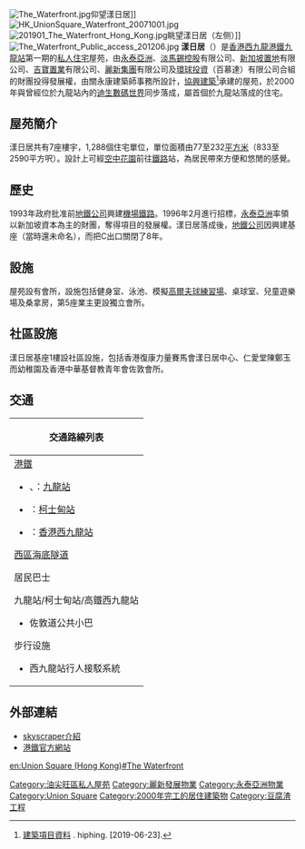 [[File:The_Waterfront.jpg|thumb]]仰望漾日居]]
[[File:HK_UnionSquare_Waterfront_20071001.jpg|thumb]]
[[File:201901_The_Waterfront_Hong_Kong.jpg|thumb]]眺望漾日居（左侧）]]
[[File:The_Waterfront_Public_access_201206.jpg|thumb]]
'''漾日居'''（{{lang-en|The Waterfront}}）是[[香港|香港]][[西九龍|西九龍]][[港鐵|港鐵]][[九龍站_(港鐵)|九龍站]]第一期的[[私人住宅|私人住宅]]屋苑，由[[永泰亞洲|永泰亞洲]]、[[淡馬錫控股|淡馬錫控股]]有限公司、[[新加坡置地|新加坡置地]]有限公司、[[吉寶置業|吉寶置業]]有限公司、[[麗新集團|麗新集團]]有限公司及[[環球投資|環球投資]]（百慕達）有限公司合組的財團投得發展權，由關永康建築師事務所設計，[[協興建築|協興建築]]<ref>[https://www.hiphing.com.hk/tc/projects/details.php?id=60 建築項目資料] {{Wayback|url=https://www.hiphing.com.hk/tc/projects/details.php?id=60 |date=20200922164646 }}. hiphing. [2019-06-23].</ref>承建的屋苑，於2000年與曾經位於九龍站內的[[迪生數碼世界|迪生數碼世界]]同步落成，屬首個於九龍站落成的住宅。

==屋苑簡介==
漾日居共有7座樓宇，1,288個住宅單位，單位面積由77至232[[平方米|平方米]]（833至2590平方呎）。設計上可經[[空中花園|空中花園]]前往[[鐵路|鐵路]]站，為居民帶來方便和悠閒的感覺。

==歷史==
1993年政府批准前[[港鐵公司|地鐵公司]]興建[[香港機場核心計劃#機場鐵路|機場鐵路]]。1996年2月進行招標，[[永泰亞洲|永泰亞洲]]率領以新加坡資本為主的財團，奪得項目的發展權。漾日居落成後，[[地鐵公司|地鐵公司]]因興建基座（當時還未命名），而把C出口關閉了8年。

==設施==
屋苑設有會所，設施包括健身室、泳池、模擬[[高爾夫球練習場|高爾夫球練習場]]、桌球室、兒童遊樂場及桑拿房，第5座業主更設獨立會所。

==社區設施==
漾日居基座1樓設社區設施，包括香港復康力量賽馬會漾日居中心、仁愛堂陳鄭玉而幼稚園及香港中華基督教青年會佐敦會所。

==交通==
{| class="mw-collapsible mw-collapsed wikitable" style="background:white; margin: 0 auto; width: auto;" 
! 交通路線列表
|-
|
;[[港鐵|港鐵]]
*{{港鐵路線標誌|TCL}}、{{港鐵路線標誌|AEL}}：[[九龍站_(港鐵)|九龍站]]
*{{港鐵路線標誌|TML}}：[[柯士甸站|柯士甸站]]
*{{港鐵路線標誌|XRL}}：[[香港西九龍站|香港西九龍站]]

;[[西區海底隧道|西區海底隧道]]
{{過海隧道巴士簡單列表|900|904|905|905A|905P|907B|907C|914|914P|914X|930|930A|930B|930X|933|934|934A|935|936|936A|948|948A|948B|948E|948P|948X|960|960A|960B|960C|960P|960S|960X|961|961P|961S|962|962A|962B|962C|962E|962G|962N|962P|962S|962X|967|967X|968|968A|968X|969|969A|969B|969C|969N|969P|969X|970|970X|971|971R|973|976|978|978A|978B|979|980A|980X|981P|982C|982X|985|985A|985B|988|989|P960|P968|N930|N962|N969|X962|X970}}
{{大嶼山巴士簡單列表|A10|A11|A12|A17|E11|E11A|E11S|NA10|NA11|NA12}}
;居民巴士
{{新界居民巴士簡單列表|NR88|NR338}}

;九龍站/柯士甸站/高鐵西九龍站
{{九龍新界巴士簡單列表|2E|3C|3X|8|11|12|12P|14|20A|36B|42A|46|60X|63X|69X|81|95|203C|203E|215P|215X|238P|238X|260X|261B|268B|268X|269B|269X|270P|271|271B|271X|280X|281A|287X|296D|T270|W2|W3}}
{{過海隧道巴士簡單列表|H1|H2|110}}
{{大嶼山巴士簡單列表|A22|A23|E21X|E23|E23A|N11|N23}}
{{九龍專線小巴簡單列表|3|6|26|26A|74|74S|77M|78|78A}}
{{九龍居民巴士簡單列表|KR14}}
{{新界居民巴士簡單列表|NR769}}
*佐敦道公共小巴
;步行设施
*西九龍站行人接駁系統
|}

==外部連結==
{{reflist|25em}}
{{noteFoot}}
*[http://skyscraperpage.com/cities/?buildingID=7588 skyscraper介紹] {{Wayback|url=http://skyscraperpage.com/cities/?buildingID=7588 |date=20190814122102 }}
*[http://www.mtr.com.hk 港鐵官方網站] {{Wayback|url=http://www.mtr.com.hk/ |date=20071201024303 }}

{{麗新集團}}
{{永泰地產}}
{{港鐵公司物業}}

[[Category:油尖旺區私人屋苑|Category:油尖旺區私人屋苑]]
[[Category:麗新發展物業|Category:麗新發展物業]]
[[Category:永泰亞洲物業|Category:永泰亞洲物業]]
[[Category:Union_Square|Category:Union Square]]
[[Category:2000年完工的居住建築物|Category:2000年完工的居住建築物]]
[[Category:豆腐渣工程|Category:豆腐渣工程]]

[[en:Union_Square_(Hong_Kong)#The_Waterfront|en:Union Square (Hong Kong)#The Waterfront]]